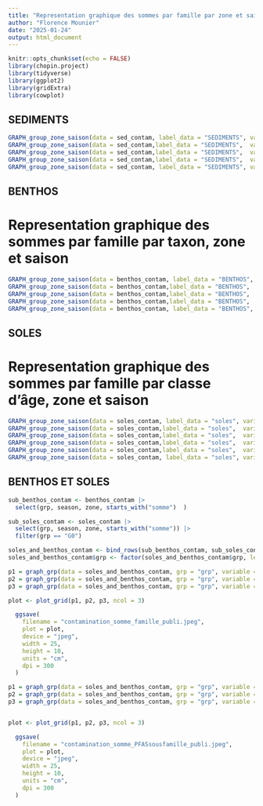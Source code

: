 ```yaml
---
title: "Representation graphique des sommes par famille par zone et saison"
author: "Florence Mounier"
date: "2025-01-24"
output: html_document
---
```



```r
knitr::opts_chunk$set(echo = FALSE)
library(chopin.project)
library(tidyverse)
library(ggplot2)
library(gridExtra)
library(cowplot)
```

## SEDIMENTS

```r
GRAPH_group_zone_saison(data = sed_contam, label_data = "SEDIMENTS", variable = "sommePCB_ng_gdw", label_y=expression(paste(sum(),"PCB")), wd="")
GRAPH_group_zone_saison(data = sed_contam,label_data = "SEDIMENTS",  variable = "sommePFCA_ng_gdw", label_y=expression(paste(sum(),"PFCA")), wd="Output/SEDIMENTS/")
GRAPH_group_zone_saison(data = sed_contam,label_data = "SEDIMENTS",  variable = "sommePFSA_ng_gdw", label_y=expression(paste(sum(),"PFSA")), wd="Output/SEDIMENTS/")
GRAPH_group_zone_saison(data = sed_contam,label_data = "SEDIMENTS",  variable = "sommeFOSA_ng_gdw", label_y=expression(paste(sum(),"FOSA et FOSAA")), wd="Output/SEDIMENTS/")
GRAPH_group_zone_saison(data = sed_contam, label_data = "SEDIMENTS", variable = "sommeHBCDD_ng_gdw", label_y=expression(paste(sum(),"HBCDD")), wd="Output/SEDIMENTS/")
```


## BENTHOS


# Representation graphique des sommes par famille par taxon, zone et saison

```r
GRAPH_group_zone_saison(data = benthos_contam, label_data = "BENTHOS", variable = "sommePCB_ng_gdw", label_y=expression(paste(sum(),"PCB")), wd="")
GRAPH_group_zone_saison(data = benthos_contam,label_data = "BENTHOS",  variable = "sommePFCA_ng_gdw", label_y=expression(paste(sum(),"PFCA")), wd="")
GRAPH_group_zone_saison(data = benthos_contam,label_data = "BENTHOS",  variable = "sommePFSA_ng_gdw", label_y=expression(paste(sum(),"PFSA")), wd="")
GRAPH_group_zone_saison(data = benthos_contam,label_data = "BENTHOS",  variable = "sommeFOSA_ng_gdw", label_y=expression(paste(sum(),"FOSA et FOSAA")), wd="")
GRAPH_group_zone_saison(data = benthos_contam, label_data = "BENTHOS", variable = "sommeHBCDD_ng_gdw", label_y=expression(paste(sum(),"HBCDD")), wd="")
```


## SOLES


# Representation graphique des sommes par famille par classe d'âge, zone et saison

```r
GRAPH_group_zone_saison(data = soles_contam, label_data = "soles", variable = "sommePCB_ng_gdw", label_y=expression(paste(sum(),"PCB")), wd = "")
GRAPH_group_zone_saison(data = soles_contam,label_data = "soles",  variable = "sommePFCA_ng_gdw", label_y=expression(paste(sum(),"PFCA")), wd = "")
GRAPH_group_zone_saison(data = soles_contam,label_data = "soles",  variable = "sommePFSA_ng_gdw", label_y=expression(paste(sum(),"PFSA")), wd = "")
GRAPH_group_zone_saison(data = soles_contam,label_data = "soles",  variable = "sommeFOSA_ng_gdw", label_y=expression(paste(sum(),"FOSA et FOSAA")), wd = "")
GRAPH_group_zone_saison(data = soles_contam,label_data = "soles",  variable = "sommeautres_ng_gdw", label_y=expression(paste(sum(),"autres PFAS")), wd = "")
GRAPH_group_zone_saison(data = soles_contam, label_data = "soles", variable = "sommeHBCDD_ng_gdw", label_y=expression(paste(sum(),"HBCDD")), wd = "")
```

## BENTHOS ET SOLES

```r
sub_benthos_contam <- benthos_contam |> 
  select(grp, season, zone, starts_with("somme")  )

sub_soles_contam <- soles_contam |> 
  select(grp, season, zone, starts_with("somme")) |> 
  filter(grp == "G0")

soles_and_benthos_contam <- bind_rows(sub_benthos_contam, sub_soles_contam)
soles_and_benthos_contam$grp <- factor(soles_and_benthos_contam$grp, levels = c("Bivalves", "Crustaces","Polychetes", "G0"))
```

```r
p1 = graph_grp(data = soles_and_benthos_contam, grp = "grp", variable = "sommePCB_ng_gdw", label_data = "soles et benthos", label_y=expression(paste(sum(),"PCB")), title = expression(paste(sum(),"PCB")))
p2 = graph_grp(data = soles_and_benthos_contam, grp = "grp", variable = "sommePFAS_ng_gdw", label_data = "soles et benthos", label_y=expression(paste(sum(),"PFAS")), title = expression(paste(sum(),"PFAS")))
p3 = graph_grp(data = soles_and_benthos_contam, grp = "grp", variable = "sommeHBCDD_ng_gdw", label_data = "soles et benthos", label_y=expression(paste(sum(),"HBCDD")), title = expression(paste(sum(),"HBCDD")))

plot <- plot_grid(p1, p2, p3, ncol = 3)

  ggsave(
    filename = "contamination_somme_famille_publi.jpeg",
    plot = plot,
    device = "jpeg",
    width = 25,
    height = 10,
    units = "cm",
    dpi = 300
  )
```

```r
p1 = graph_grp(data = soles_and_benthos_contam, grp = "grp", variable = "sommePFCA_ng_gdw", label_data = "soles et benthos", label_y=expression(paste(sum(),"PFCA")), title = expression(paste(sum(),"PFCA")))
p2 = graph_grp(data = soles_and_benthos_contam, grp = "grp", variable = "sommePFSA_ng_gdw", label_data = "soles et benthos", label_y=expression(paste(sum(),"PFSA")), title = expression(paste(sum(),"PFSA")))
p3 = graph_grp(data = soles_and_benthos_contam, grp = "grp", variable = "sommeFOSA_ng_gdw", label_data = "soles et benthos", label_y=expression(paste(sum(),"FOSA et FOSAA")), title = expression(paste(sum(),"FOSA et FOSAA")))


plot <- plot_grid(p1, p2, p3, ncol = 3)

  ggsave(
    filename = "contamination_somme_PFASsousfamille_publi.jpeg",
    plot = plot,
    device = "jpeg",
    width = 25,
    height = 10,
    units = "cm",
    dpi = 300
  )
```

